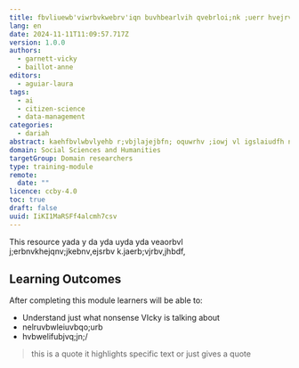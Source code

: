 ```yaml
---
title: fbvliuewb'viwrbvkwebrv'iqn buvhbearlvih qvebrloi;nk ;uerr hvejrvb ku
lang: en
date: 2024-11-11T11:09:57.717Z
version: 1.0.0
authors:
  - garnett-vicky
  - baillot-anne
editors:
  - aguiar-laura
tags:
  - ai
  - citizen-science
  - data-management
categories:
  - dariah
abstract: kaehfbvlwbvlyehb r;vbjlajejbfn; oquwrhv ;iowj vl igslaiudfh n;
domain: Social Sciences and Humanities
targetGroup: Domain researchers
type: training-module
remote:
  date: ""
licence: ccby-4.0
toc: true
draft: false
uuid: IiKI1MaRSFf4alcmh7csv
---
```

This resource yada y da yda uyda yda veaorbvl j;erbnvkhejqnv;jkebnv,ejsrbv k.jaerb;vjrbv,jhbdf,

## Learning Outcomes

After completing this module learners will be able to:

- Understand just what nonsense VIcky is talking about
- nelruvbwleiuvbqo;urb
- hvbwelifubjvq;jn;/



> this is a quote it highlights specific text or just gives a quote
